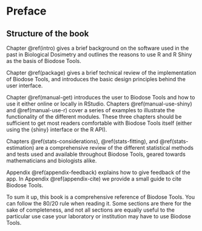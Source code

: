 # Preface {-}

## Structure of the book {-}

Chapter \@ref(intro) gives a brief background on the software used in the past in Biological Dosimetry and outlines the reasons to use R and R Shiny as the basis of Biodose Tools.

Chapter \@ref(package) gives a brief technical review of the implementation of Biodose Tools, and introduces the basic design principles behind the user interface.

Chapter \@ref(manual-get) introduces the user to Biodose Tools and how to use it either online or locally in RStudio. Chapters \@ref(manual-use-shiny) and \@ref(manual-use-r) cover a series of examples to illustrate the functionality of the different modules. These three chapters should be sufficient to get most readers comfortable with Biodose Tools itself (either using the {shiny} interface or the R API).

Chapters \@ref(stats-considerations), \@ref(stats-fitting), and \@ref(stats-estimation) are a comprehensive review of the different statistical methods and tests used and available throughout Biodose Tools, geared towards mathematicians and biologists alike.

Appendix \@ref(appendix-feedback) explains how to give feedback of the app. In Appendix \@ref(appendix-cite) we provide a small guide to cite Biodose Tools.

To sum it up, this book is a comprehensive reference of Biodose Tools. You can follow the 80/20 rule when reading it. Some sections are there for the sake of completeness, and not all sections are equally useful to the particular use case your laboratory or institution may have to use Biodose Tools.
